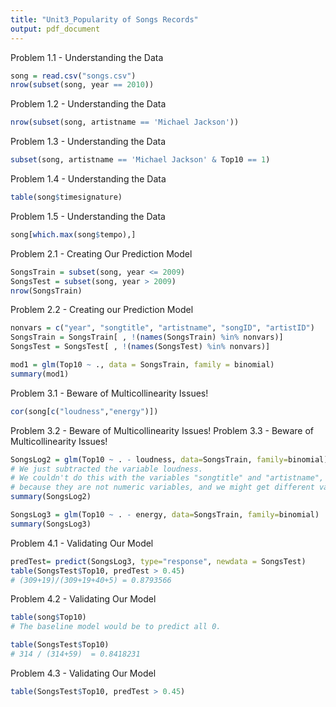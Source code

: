 ```yaml
---
title: "Unit3_Popularity of Songs Records"
output: pdf_document
---
```


Problem 1.1 - Understanding the Data
```r
song = read.csv("songs.csv")
nrow(subset(song, year == 2010))
```
Problem 1.2 - Understanding the Data
```r
nrow(subset(song, artistname == 'Michael Jackson'))

```

Problem 1.3 - Understanding the Data
```r
subset(song, artistname == 'Michael Jackson' & Top10 == 1)
```

Problem 1.4 - Understanding the Data
```r
table(song$timesignature)
```

Problem 1.5 - Understanding the Data
```r
song[which.max(song$tempo),]
```

Problem 2.1 - Creating Our Prediction Model
```r
SongsTrain = subset(song, year <= 2009)
SongsTest = subset(song, year > 2009)
nrow(SongsTrain)
```

Problem 2.2 - Creating our Prediction Model
```r
nonvars = c("year", "songtitle", "artistname", "songID", "artistID")
SongsTrain = SongsTrain[ , !(names(SongsTrain) %in% nonvars)]
SongsTest = SongsTest[ , !(names(SongsTest) %in% nonvars)]

mod1 = glm(Top10 ~ ., data = SongsTrain, family = binomial)
summary(mod1)
```

Problem 3.1 - Beware of Multicollinearity Issues!
```r
cor(song[c("loudness","energy")])
```

Problem 3.2 - Beware of Multicollinearity Issues!
Problem 3.3 - Beware of Multicollinearity Issues!
```r
SongsLog2 = glm(Top10 ~ . - loudness, data=SongsTrain, family=binomial)
# We just subtracted the variable loudness. 
# We couldn't do this with the variables "songtitle" and "artistname", 
# because they are not numeric variables, and we might get different values in the test set that the training set has never seen.
summary(SongsLog2)

SongsLog3 = glm(Top10 ~ . - energy, data=SongsTrain, family=binomial)
summary(SongsLog3)
```

Problem 4.1 - Validating Our Model
```r
predTest= predict(SongsLog3, type="response", newdata = SongsTest)
table(SongsTest$Top10, predTest > 0.45)
# (309+19)/(309+19+40+5) = 0.8793566
```

Problem 4.2 - Validating Our Model
```r
table(song$Top10)
# The baseline model would be to predict all 0.

table(SongsTest$Top10)
# 314 / (314+59)  = 0.8418231
```

Problem 4.3 - Validating Our Model
```r
table(SongsTest$Top10, predTest > 0.45)
```







































































